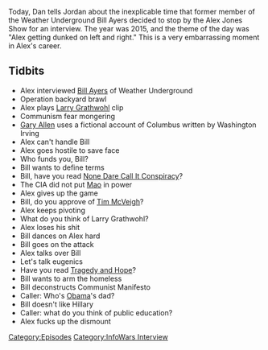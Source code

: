 {{DEFAULTSORT:
    #_EPISODE_0168:Alex Vs. Bill Ayers
}}{{Episode
    | title           = Alex Vs. Bill Ayers
    | caption         = Listen to this episode on [https://knowledgefight.libsyn.com/knowledge-fight-bill-ayers Libsyn] [https://open.spotify.com/episode/5Kqab3g1xtq108oJ1WzNtu Spotify], Read the [[Transcript/168: Alex Vs. Bill Ayers|Unofficial Transcript]]
    | episodeNumber   = 168
    | length          = 02:34:17
    | airDate         = June 8, 2018
    | episodeType     = [[:Category:InfoWars Interview|InfoWars Interview]]
    | appearance      = [[Bill Ayers]], [[Larry Grathwohl]]
    | oocDrop         = *boner noise*; We'll pee standing up, you can go to hell!
    | previousEpisode = [[167: February 4-5, 2009]]
    | nextEpisode     = [[169: November 30, 2014]]
}}

{{Stub}}

Today, Dan tells Jordan about the inexplicable time that former member of the Weather Underground Bill Ayers decided to stop by the Alex Jones Show for an interview. The year was 2015, and the theme of the day was "Alex getting dunked on left and right." This is a very embarrassing moment in Alex's career.

==Tidbits==

*Alex interviewed [[Bill Ayers]] of Weather Underground
*Operation backyard brawl
*Alex plays [[Larry Grathwohl]] clip
*Communism fear mongering
*[[Gary Allen]] uses a fictional account of Columbus written by Washington Irving
*Alex can't handle Bill
*Alex goes hostile to save face
*Who funds you, Bill?
*Bill wants to define terms
*Bill, have you read [[None Dare Call It Conspiracy]]?
*The CIA did not put [[Mao Zedong|Mao]] in power
*Alex gives up the game
*Bill, do you approve of [[Tim McVeigh]]?
*Alex keeps pivoting
*What do you think of Larry Grathwohl?
*Alex loses his shit
*Bill dances on Alex hard
*Bill goes on the attack
*Alex talks over Bill
*Let's talk eugenics
*Have you read [[Tragedy and Hope]]?
*Bill wants to arm the homeless
*Bill deconstructs Communist Manifesto
*Caller: Who's [[Barack Obama|Obama]]'s dad?
*Bill doesn't like Hillary
*Caller: what do you think of public education?
*Alex fucks up the dismount

[[Category:Episodes]]
[[Category:InfoWars Interview]]
